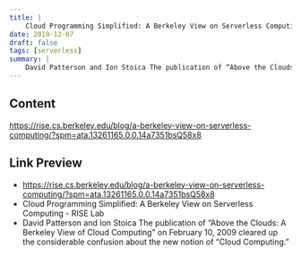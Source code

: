 ```yaml
---
title: |
    Cloud Programming Simplified: A Berkeley View on Serverless Computing - RISE Lab
date: 2019-12-07
draft: false
tags: [serverless]
summary: |
    David Patterson and Ion Stoica The publication of “Above the Clouds: A Berkeley View of Cloud Computing” on February 10, 2009 cleared up the considerable confusion about the new notion of “Cloud Computing.”
---
```


## Content

https://rise.cs.berkeley.edu/blog/a-berkeley-view-on-serverless-computing/?spm=ata.13261165.0.0.14a7351bsQ58x8

## Link Preview

- https://rise.cs.berkeley.edu/blog/a-berkeley-view-on-serverless-computing/?spm=ata.13261165.0.0.14a7351bsQ58x8
- Cloud Programming Simplified: A Berkeley View on Serverless Computing - RISE Lab
- David Patterson and Ion Stoica The publication of “Above the Clouds: A Berkeley View of Cloud Computing” on February 10, 2009 cleared up the considerable confusion about the new notion of “Cloud Computing.”
